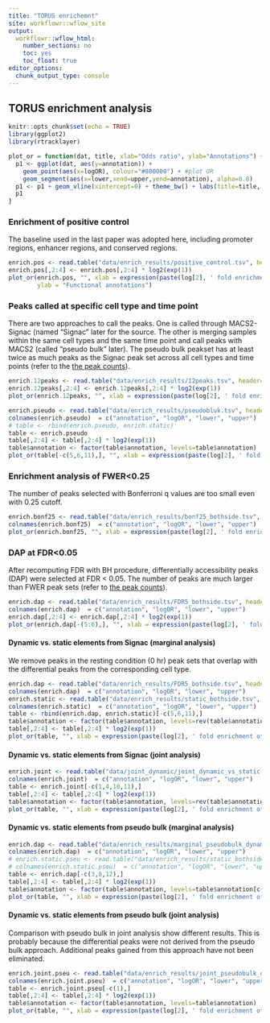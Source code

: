 ```yaml
---
title: "TORUS enrichemnt"
site: workflowr::wflow_site
output:
  workflowr::wflow_html:
    number_sections: no
    toc: yes
    toc_float: true
editor_options:
  chunk_output_type: console
---
```


## TORUS enrichment analysis
```r
knitr::opts_chunk$set(echo = TRUE)
library(ggplot2)
library(rtracklayer)

plot_or = function(dat, title, xlab="Odds ratio", ylab="Annotations") {
  p1 <- ggplot(dat, aes(y=annotation)) + 
    geom_point(aes(x=logOR), colour="#800000") + #plot OR
    geom_segment(aes(x=lower,xend=upper,yend=annotation), alpha=0.8)
  p1 <- p1 + geom_vline(xintercept=0) + theme_bw() + labs(title=title, x=xlab, y=ylab)
  p1
}
```

### Enrichment of positive control

The baseline used in the last paper was adopted here, including promoter regions, enhancer regions, and conserved regions.

```r
enrich.pos <- read.table("data/enrich_results/positive_control.tsv", header=T)
enrich.pos[,2:4] <- enrich.pos[,2:4] * log2(exp(1))
plot_or(enrich.pos, "", xlab = expression(paste(log[2], ' fold enrichment of SZ variants')),
        ylab = "Functional annotations")
```

### Peaks called at specific cell type and time point
There are two approaches to call the peaks. One is called through MACS2-Signac (named "Signac" later for the source. The other is merging samples within the same cell types and the same time point and call peaks with MACS2 (called "pseudo bulk" later). The pseudo bulk peakset has at least twice as much peaks as the Signac peak set across all cell types and time points (refer to the [the peak counts](index.html#summary-for-different-peak-sets)).
```r
enrich.12peaks <- read.table("data/enrich_results/12peaks.tsv", header=T)
enrich.12peaks[,2:4] <- enrich.12peaks[,2:4] * log2(exp(1))
plot_or(enrich.12peaks, "", xlab = expression(paste(log[2], ' fold enrichment of SZ variants')), ylab = "Functional annotations")
```

```r
enrich.pseudo <- read.table("data/enrich_results/pseudobluk.tsv", header=T)
colnames(enrich.pseudo)  = c("annotation", "logOR", "lower", "upper")
# table <- rbind(enrich.pseudo, enrich.static)
table <- enrich.pseudo
table[,2:4] <- table[,2:4] * log2(exp(1))
table$annotation <- factor(table$annotation, levels=table$annotation)
plot_or(table[-c(5,6,11),], "", xlab = expression(paste(log[2], ' fold enrichment of SZ variants')), ylab = "Functional annotations")
```

### Enrichment analysis of FWER<0.25
The number of peaks selected with Bonferroni q values are too small even with 0.25 cutoff.
```r
enrich.bonf25 <- read.table("data/enrich_results/bonf25_bothside.tsv", header=T)
colnames(enrich.bonf25)  = c("annotation", "logOR", "lower", "upper")
plot_or(enrich.bonf25, "", xlab = expression(paste(log[2], ' fold enrichment of SZ variants')), ylab = "Functional annotations")
```

### DAP at FDR<0.05
After recomputing FDR with BH procedure, differentially accessibility peaks (DAP) were selected at FDR < 0.05. The number of peaks are much larger than FWER peak sets (refer to [the peak counts](index.html#summary-for-different-peak-sets)).

```r
enrich.dap <- read.table("data/enrich_results/FDR5_bothside.tsv", header=T)
colnames(enrich.dap)  = c("annotation", "logOR", "lower", "upper")
enrich.dap[,2:4] <- enrich.dap[,2:4] * log2(exp(1))
plot_or(enrich.dap[-(5:6),], "", xlab = expression(paste(log[2], ' fold enrichment of SZ variants')), ylab = "Functional annotations")
```

<!-- ### Inducible elements -->
<!-- ```{r enrichment_DAP_positive, echo=FALSE} -->
<!-- enrich.dap.pos <- read.table("data/enrich_results/FDR5_positive.tsv", header=T) -->
<!-- colnames(enrich.dap.pos)  = c("annotation", "logOR", "lower", "upper") -->
<!-- plot_or(enrich.dap.pos[-(5:6),], "", xlab = expression(paste(log[2], ' fold enrichment of SZ variants')), ylab = "Functional annotations") -->
<!-- ``` -->

#### Dynamic vs. static elements from Signac (marginal analysis)
We remove peaks in the resting condition (0 hr) peak sets that overlap with the differential peaks from the corresponding cell type.

```r
enrich.dap <- read.table("data/enrich_results/FDR5_bothside.tsv", header=T)
colnames(enrich.dap)  = c("annotation", "logOR", "lower", "upper")
enrich.static <- read.table("data/enrich_results/static_bothside.tsv", header=T)
colnames(enrich.static)  = c("annotation", "logOR", "lower", "upper")
table <- rbind(enrich.dap, enrich.static)[-c(5,6,11),]
table$annotation <- factor(table$annotation, levels=rev(table$annotation[c(7:9,1:6)]))
table[,2:4] <- table[,2:4] * log2(exp(1))
plot_or(table, "", xlab = expression(paste(log[2], ' fold enrichment of SZ variants')), ylab = "Functional annotations")
```

#### Dynamic vs. static elements from Signac (joint analysis)
```r
enrich.joint <- read.table("data/joint_dynamic/joint_dynamic_vs_static.tsv", header=T)
colnames(enrich.joint)  = c("annotation", "logOR", "lower", "upper")
table <- enrich.joint[-c(1,4,10,11),]
table[,2:4] <- table[,2:4] * log2(exp(1))
table$annotation <- factor(table$annotation, levels=rev(table$annotation))
plot_or(table, "", xlab = expression(paste(log[2], ' fold enrichment of SZ variants')), ylab = "Functional annotations")
```


#### Dynamic vs. static elements from pseudo bulk (marginal analysis)
```r
enrich.dap <- read.table("data/enrich_results/marginal_pseudobulk_dynamic_vs_static.tsv", header=T)
colnames(enrich.dap)  = c("annotation", "logOR", "lower", "upper")
# enrich.static.pseu <- read.table("data/enrich_results/static_bothside.tsv", header=T)
# colnames(enrich.static.pseu)  = c("annotation", "logOR", "lower", "upper")
table <- enrich.dap[-c(3,8,12),]
table[,2:4] <- table[,2:4] * log2(exp(1))
table$annotation <- factor(table$annotation, levels=table$annotation[c(1:4,7,5,8,6,9)])
plot_or(table, "", xlab = expression(paste(log[2], ' fold enrichment of SZ variants')), ylab = "Functional annotations")
```

#### Dynamic vs. static elements from pseudo bulk (joint analysis)
Comparison with pseudo bulk in joint analysis show different results. This is probably because the differential peaks were not derived from the pseudo bulk approach. Additional peaks gained from this approach have not been eliminated.

```r
enrich.joint.pseu <- read.table("data/enrich_results/joint_pseudobulk_dynvs_stat.tsv", header=T)
colnames(enrich.joint.pseu)  = c("annotation", "logOR", "lower", "upper")
table <- enrich.joint.pseu[-c(1),]
table[,2:4] <- table[,2:4] * log2(exp(1))
table$annotation <- factor(table$annotation, levels=table$annotation)
plot_or(table, "", xlab = expression(paste(log[2], ' fold enrichment of SZ variants')), ylab = "Functional annotations")
```